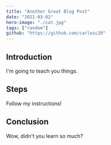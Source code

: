 ```yaml
---
title: "Another Great Blog Post"
date: "2021-03-02"
hero-image: "./cat.jpg"
tags: ["random"]
github: "https://github.com/carlosc20"
---
```


## Introduction

I'm going to teach you things.

## Steps

Follow my instructions!

## Conclusion

Wow, didn't you learn so much?
